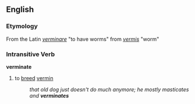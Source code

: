 ==English==
=== Etymology ===
From the Latin ''[[verminare]]'' "to have worms" from ''[[vermis]]'' "worm"

=== Intransitive Verb ===
'''verminate'''
# to [[breed]] [[vermin]]
#: ''that old dog just doesn't do much anymore; he mostly masticates and '''verminates'''''